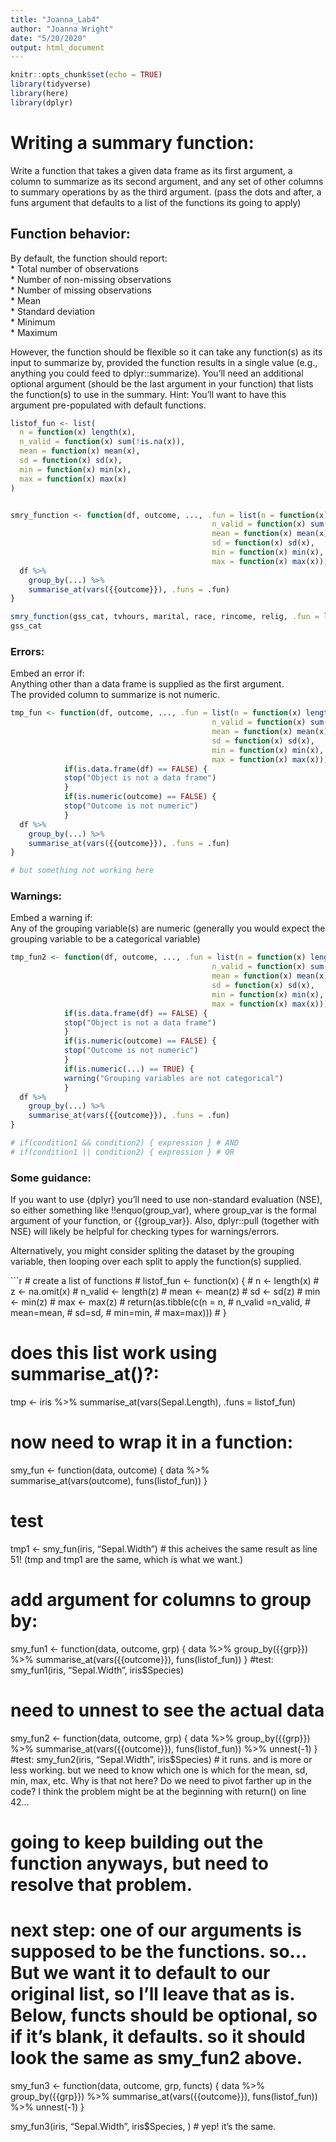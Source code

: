 ```yaml
---
title: "Joanna_Lab4"
author: "Joanna Wright"
date: "5/20/2020"
output: html_document
---
```


```r
knitr::opts_chunk$set(echo = TRUE)
library(tidyverse)
library(here)
library(dplyr)
```

# Writing a summary function:
Write a function that takes a given data frame as its first argument, a column to summarize as its second argument, and any set of other columns to summary operations by as the third argument. (pass the dots and after, a funs argument that defaults to a list of the functions its going to apply)

## Function behavior:
By default, the function should report:  
* Total number of observations  
* Number of non-missing observations  
* Number of missing observations  
* Mean  
* Standard deviation  
* Minimum  
* Maximum  

However, the function should be flexible so it can take any function(s) as its input to summarize by, provided the function results in a single value (e.g., anything you could feed to dplyr::summarize). You’ll need an additional optional argument (should be the last argument in your function) that lists the function(s) to use in the summary. Hint: You’ll want to have this argument pre-populated with default functions.


```r

listof_fun <- list(
  n = function(x) length(x),
  n_valid = function(x) sum(!is.na(x)),
  mean = function(x) mean(x),
  sd = function(x) sd(x),
  min = function(x) min(x),
  max = function(x) max(x)
)


smry_function <- function(df, outcome, ..., .fun = list(n = function(x) length(x),
                                             n_valid = function(x) sum(!is.na(x)),
                                             mean = function(x) mean(x),
                                             sd = function(x) sd(x),
                                             min = function(x) min(x),
                                             max = function(x) max(x))) {
  df %>% 
    group_by(...) %>% 
    summarise_at(vars({{outcome}}), .funs = .fun)
}

smry_function(gss_cat, tvhours, marital, race, rincome, relig, .fun = list(mean, median))
gss_cat

```

### Errors:  
Embed an error if:  
Anything other than a data frame is supplied as the first argument.  
The provided column to summarize is not numeric. 

```r

tmp_fun <- function(df, outcome, ..., .fun = list(n = function(x) length(x),
                                             n_valid = function(x) sum(!is.na(x)),
                                             mean = function(x) mean(x),
                                             sd = function(x) sd(x),
                                             min = function(x) min(x),
                                             max = function(x) max(x))) {
            if(is.data.frame(df) == FALSE) { 
            stop("Object is not a data frame")
            } 
            if(is.numeric(outcome) == FALSE) { 
            stop("Outcome is not numeric")
            } 
  df %>% 
    group_by(...) %>% 
    summarise_at(vars({{outcome}}), .funs = .fun)
}

# but something not working here

```


### Warnings:  
Embed a warning if:  
Any of the grouping variable(s) are numeric (generally you would expect the grouping variable to be a categorical variable)  

```r

tmp_fun2 <- function(df, outcome, ..., .fun = list(n = function(x) length(x),
                                             n_valid = function(x) sum(!is.na(x)),
                                             mean = function(x) mean(x),
                                             sd = function(x) sd(x),
                                             min = function(x) min(x),
                                             max = function(x) max(x))) {
            if(is.data.frame(df) == FALSE) { 
            stop("Object is not a data frame")
            } 
            if(is.numeric(outcome) == FALSE) { 
            stop("Outcome is not numeric")
            } 
            if(is.numeric(...) == TRUE) { 
            warning("Grouping variables are not categorical")
            } 
  df %>% 
    group_by(...) %>% 
    summarise_at(vars({{outcome}}), .funs = .fun)
}

# if(condition1 && condition2) { expression } # AND 
# if(condition1 || condition2) { expression } # OR 


```


### Some guidance:  
If you want to use {dplyr} you’ll need to use non-standard evaluation (NSE), so either something like !!enquo(group_var), where group_var is the formal argument of your function, or {{group_var}}. Also, dplyr::pull (together with NSE) will likely be helpful for checking types for warnings/errors.

Alternatively, you might consider spliting the dataset by the grouping variable, then looping over each split to apply the function(s) supplied.


```r

# create a list of functions 
# listof_fun <- function(x) {
#   n <- length(x)
#   z <- na.omit(x)
#   n_valid <- length(z)
#   mean <- mean(z)
#   sd <- sd(z)
#   min <- min(z)
#   max <- max(z) 
#   return(as.tibble(c(n = n, 
#                      n_valid =n_valid, 
#                      mean=mean,
#                      sd=sd,
#                      min=min,
#                      max=max)))
# }

# does this list work using summarise_at()?: 
tmp <- iris %>% 
  summarise_at(vars(Sepal.Length), .funs = listof_fun)

# now need to wrap it in a function: 
smy_fun <- function(data, outcome) {
  data %>%
    summarise_at(vars(outcome), funs(listof_fun))
} 

# test
tmp1 <- smy_fun(iris, "Sepal.Width")
# this acheives the same result as line 51! (tmp and tmp1 are the same, which is what we want.)

# add argument for columns to group by: 
smy_fun1 <- function(data, outcome, grp) {
  data %>%
    group_by({{grp}}) %>%
    summarise_at(vars({{outcome}}), funs(listof_fun))
} 
#test: 
smy_fun1(iris, "Sepal.Width", iris$Species)

# need to unnest to see the actual data
smy_fun2 <- function(data, outcome, grp) {
  data %>%
    group_by({{grp}}) %>%
    summarise_at(vars({{outcome}}), funs(listof_fun)) %>%
    unnest(-1)
} 
#test: 
smy_fun2(iris, "Sepal.Width", iris$Species)
# it runs. and is more or less working. but we need to know which one is which for the mean, sd, min, max, etc. Why is that not here? Do we need to pivot farther up in the code? I think the problem might be at the beginning with return() on line 42... 

# going to keep building out the function anyways, but need to resolve that problem. 

# next step: one of our arguments is supposed to be the functions. so...  But we want it to default to our original list, so I'll leave that as is. Below, functs should be optional, so if it's blank, it defaults. so it should look the same as smy_fun2 above. 

smy_fun3 <- function(data, outcome, grp, functs) {
  data %>%
    group_by({{grp}}) %>%
    summarise_at(vars({{outcome}}), funs(listof_fun)) %>%
    unnest(-1)
} 

smy_fun3(iris, "Sepal.Width", iris$Species, )
# yep! it's the same. 



